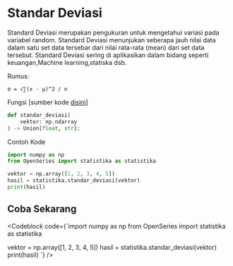 
# Standar Deviasi

Standard Deviasi merupakan pengukuran untuk mengetahui variasi pada variabel random.
Standard Deviasi menunjukan seberapa jauh nilai data dalam satu set data tersebar dari nilai rata-rata (mean) dari set data tersebut.
Standard Deviasi sering di aplikasikan dalam bidang seperti keuangan,Machine learning,statiska dsb.

Rumus:

```
σ = √∑(x - μ)^2 / n
```

Fungsi [sumber kode [disini](https://github.com/bellshade/OpenSeries/blob/main/OpenSeries/statistika.py#L27)]

```python
def standar_deviasi(
    vektor: np.ndarray
) -> Union[float, str]:
```

Contoh Kode

```python
import numpy as np
from OpenSeries import statistika as statistika

vektor = np.array([1, 2, 3, 4, 5])
hasil = statistika.standar_deviasi(vektor)
print(hasil)
```

## Coba Sekarang

<Codeblock code={`import numpy as np
from OpenSeries import statistika as statistika

vektor = np.array([1, 2, 3, 4, 5])
hasil = statistika.standar_deviasi(vektor)
print(hasil)
`} />
